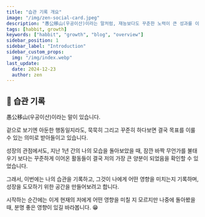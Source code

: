 ```yaml
---
title: "습관 기록 개요"
image: "/img/zen-social-card.jpeg"
description: "愚公移山(우공이산)이라는 말처럼, 재능보다도 꾸준한 노력이 큰 성과를 이루게 한다고 믿습니다. 나의 습관을 기록하고, 그것이 나에게 어떤 영향을 미치는지 기록하며, 성장을 도모하기 위한 공간입니다."
tags: [habbit, growth]
keywords: ["habbit", "growth", "blog", "overview"]
sidebar_position: 1
sidebar_label: "Introduction"
sidebar_custom_props:
  img: "/img/index.webp"
last_update:
  date: 2024-12-23
  author: zen
---
```


## 🌱 습관 기록

愚公移山(우공이산)이라는 말이 있습니다.

겉으로 보기엔 아둔한 행동일지라도, 묵묵히 그리고 꾸준히 하다보면 결국 목표를 이룰 수 있는 의미로 받아들이고 있습니다.

성장의 관점에서도, 지난 1년 간의 나의 모습을 돌아보았을 때, 잠깐 바짝 무언가를 불태우기 보다는 꾸준하게 이어온 활동들이 결국 저의 가장 큰 양분이 되었음을 확인할 수 있었습니다.

그래서, 이번에는 나의 습관을 기록하고, 그것이 나에게 어떤 영향을 미치는지 기록하며, 성장을 도모하기 위한 공간을 만들어보려고 합니다.

시작하는 순간에는 이게 현재의 저에게 어떤 영향을 미칠 지 모르지만 나중에 돌아봤을 때, 분명 좋은 영향이 있길 바라봅니다. 😁
